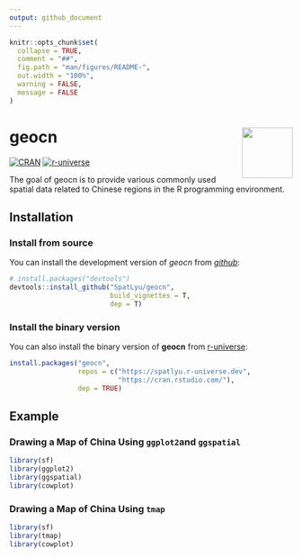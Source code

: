 ```yaml
---
output: github_document
---
```


<!-- README.md is generated from README.Rmd. Please edit that file -->

```r
knitr::opts_chunk$set(
  collapse = TRUE,
  comment = "##",
  fig.path = "man/figures/README-",
  out.width = "100%",
  warning = FALSE,
  message = FALSE
)
```

# geocn <img src="man/figures/logo.png" align="right" height="90"/>

<!-- badges: start -->

[![CRAN](https://www.r-pkg.org/badges/version/geocn)](https://CRAN.R-project.org/package=geocn)
[![r-universe](https://spatlyu.r-universe.dev/badges/geocn)](https://spatlyu.r-universe.dev/geocn)

<!-- badges: end -->

The goal of geocn is to provide various commonly used spatial data related to Chinese regions in the R programming environment.

## Installation

### Install from source

You can install the development version of *geocn* from [*github*](https://github.com/SpatLyu/geocn):

``` r
# install.packages("devtools")
devtools::install_github("SpatLyu/geocn",
                         build_vignettes = T,
                         dep = T)
```

### Install the binary version

You can also install the binary version of **geocn** from [r-universe](https://spatlyu.r-universe.dev/geocn):

``` r
install.packages("geocn", 
                 repos = c("https://spatlyu.r-universe.dev",
                           "https://cran.rstudio.com/"),
                 dep = TRUE)
```

## Example

### Drawing a Map of China Using `ggplot2`and `ggspatial`

```r
library(sf)
library(ggplot2)
library(ggspatial)
library(cowplot)
```

### Drawing a Map of China Using `tmap`

```r
library(sf)
library(tmap)
library(cowplot)
```

